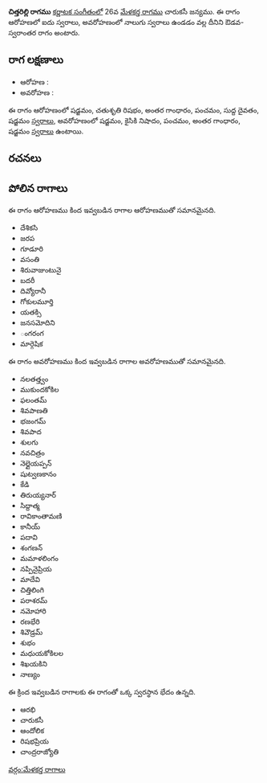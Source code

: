 {{Infobox ragam
	| name          	= చిత్తరిల్లి
	| synonym	    	= 
	| mela          	= 
	| chakra        	= 
	| janaka        	= 
	| type          	= ఔడవ-స్వరాంతర
	| arohanam      	= {{svaraC|S|R2|G3|P|D1|S'}} 
	| avarohanam    	= {{svaraC|S'|N2|P|G3|S}}
	| jeeva         	=
	| chhaya        	=
	| nyasa         	=
	| vishesha      	= 
	| equivalent  		= 
}}
{{కర్ణాటక సంగీత రాగాలు}}
'''చిత్తరిల్లి రాగము''' [[కర్ణాటక సంగీతం]]లో 26వ [[మేళకర్త రాగము]] చారుకసీ జన్యము.  ఈ రాగం ఆరోహణలో ఐదు స్వరాలు, అవరోహణంలో నాలుగు స్వరాలు ఉండడం వల్ల దీనిని ఔడవ-స్వరాంతర రాగం అంటారు.


==రాగ లక్షణాలు==


* ఆరోహణ : {{svaraC|S|R2|G3|P|D1|S'}} 
* అవరోహణ : {{svaraC|S'|N2|P|G3|S}}

ఈ రాగం ఆరోహణంలో షడ్జమం, చతుశృతి రిషభం, అంతర గాంధారం, పంచమం, సుద్ద దైవతం, షడ్జమం [[స్వరాలు]], అవరోహణంలో షడ్జమం, కైసికి నిషాదం, పంచమం, అంతర గాంధారం, షడ్జమం [[స్వరాలు]] ఉంటాయి.

==రచనలు==



==పోలిన రాగాలు==
ఈ రాగం ఆరోహణము కింద ఇవ్వబడిన రాగాల ఆరోహణముతో సమానమైనది.
* దేశికసి
* జరప
* గూడూరి
* వసంతి
* శిరువాజుంటునై
* బదరీ
* దివ్యోరానీ
* గోకులమూర్తి
* యతక్సి
* జనసమోదిని
* ంగరంగ
* మార్గెషిక

ఈ రాగం అవరోహణము కింద ఇవ్వబడిన రాగాల అవరోహణముతో సమానమైనది.
* నలతత్త్వం
* ముకుందకోకిల
* ఫలంతమ్
* శివపాణతి
* భజంగమ్
* శివపాద
* శులగు
* నవచిత్రం
* నెల్లైయప్పన్
* షుట్వణకానం
* కేడి
* తిరుయ్యనార్
* సిద్దాత్మ
* రావికాంతామణి
* కానీయ్
* పదావి
* శంగణన్
* మమాళలింగం
* నప్పినైప్రియ
* మాదేవి
* చిత్తిలింగి
* పరాశరమ్
* నమోహారి
* రణభేరి
* శివౌడ్రమ్
* శుభం
* మధుయకోకిలల
* శిఖయకిని
* నాణ్యం

ఈ క్రింద ఇవ్వబడిన రాగాలకు ఈ రాగంతో ఒక్క స్వరస్థాన భేదం ఉన్నది.
* ఆరభి
* చారుకసీ
* ఆందోలిక
* రిషభప్రియ
* చాంద్రరాజ్యోతి



[[వర్గం:మేళకర్త రాగాలు]]